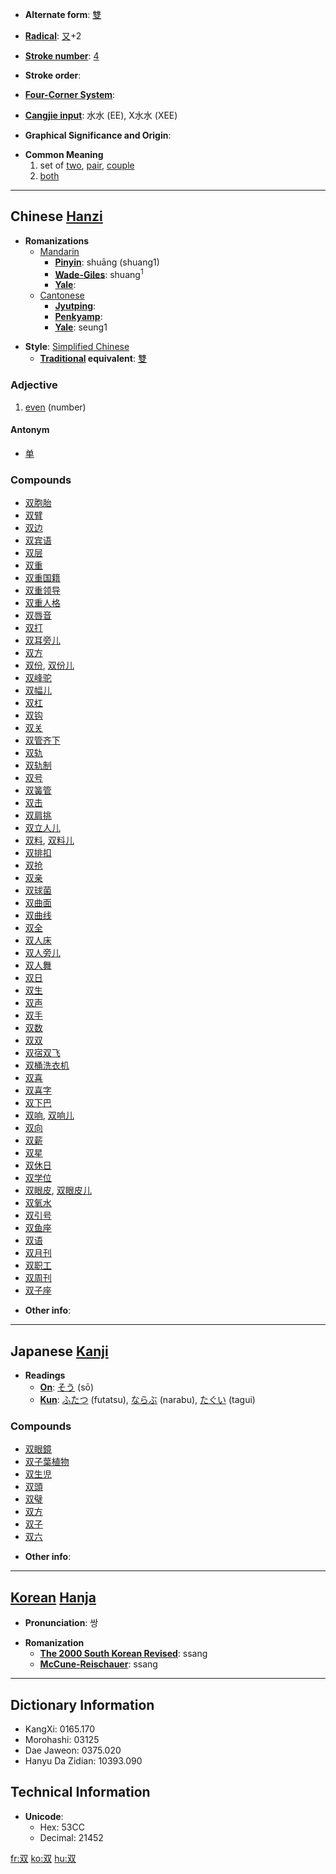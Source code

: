 * '''Alternate form''': [[雙]]

* '''[[Wiktionary:Chinese radical index| Radical]]''': [[Wiktionary:Chinese radical index 又|又]]+2

* '''[[Wiktionary:Chinese total strokes index|Stroke number]]''': [[Wiktionary:Chinese total strokes index 4|4]]

* '''Stroke order''': 

* '''[[Wiktionary:Chinese four corner index|Four-Corner System]]''': 

* '''[[Wiktionary:Chinese Cangjie index|Cangjie input]]''': 水水 (EE), X水水 (XEE)

* '''Graphical Significance and Origin''': 

* '''Common Meaning'''
*# set of [[two]], [[pair]], [[couple]]
*# [[both]]


----

== Chinese [[Hanzi]] ==

* '''Romanizations'''
** [[Mandarin]]
*** '''[[Pinyin]]''': shuāng (shuang1)
*** '''[[Wade-Giles]]''': shuang<sup>1</sup>
*** '''[[Yale]]''': 
**[[Cantonese]]
***'''[[Jyutping]]''':
***'''[[Penkyamp]]''': 
***'''[[Yale]]''': seung1

* '''Style''': [[Simplified Chinese]] 
** '''[[Traditional Chinese|Traditional]] equivalent''': [[雙]]


===Adjective===

# [[even]] (number)

====Antonym====
*[[单]]

===Compounds===
*[[双胞胎]]
*[[双臂]]
*[[双边]]
*[[双宾语]]
*[[双层]]
*[[双重]]
*[[双重国籍]]
*[[双重领导]]
*[[双重人格]]
*[[双唇音]]
*[[双打]]
*[[双耳旁儿]]
*[[双方]]
*[[双份]], [[双份儿]]
*[[双峰驼]]
*[[双幅儿]]
*[[双杠]]
*[[双钩]]
*[[双关]]
*[[双管齐下]]
*[[双轨]]
*[[双轨制]]
*[[双号]]
*[[双簧管]]
*[[双击]]
*[[双肩挑]]
*[[双立人儿]]
*[[双料]], [[双料儿]]
*[[双排扣]]
*[[双抢]]
*[[双亲]]
*[[双球菌]]
*[[双曲面]]
*[[双曲线]]
*[[双全]]
*[[双人床]]
*[[双人旁儿]]
*[[双人舞]]
*[[双日]]
*[[双生]]
*[[双声]]
*[[双手]]
*[[双数]]
*[[双双]]
*[[双宿双飞]]
*[[双桶洗衣机]]
*[[双喜]]
*[[双喜字]]
*[[双下巴]]
*[[双响]], [[双响儿]]
*[[双向]]
*[[双薪]]
*[[双星]]
*[[双休日]]
*[[双学位]]
*[[双眼皮]], [[双眼皮儿]]
*[[双氧水]]
*[[双引号]]
*[[双鱼座]]
*[[双语]]
*[[双月刊]]
*[[双职工]]
*[[双周刊]]
*[[双子座]]

* '''Other info''': 

----

== Japanese [[Kanji]] ==

* '''Readings'''
** '''[[On]]''': [[そう]] (sō)
** '''[[Kun]]''': [[ふたつ]] (futatsu), [[ならぶ]] (narabu), [[たぐい]] (tagui)

===Compounds===
*[[双眼鏡]]
*[[双子葉植物]]
*[[双生児]]
*[[双頭]]
*[[双璧]]
*[[双方]]
*[[双子]]
*[[双六]]

* '''Other info''':  

----

== [[Korean]] [[Hanja]] ==

* '''Pronunciation''': 쌍

* '''Romanization'''
** '''[[The 2000 South Korean Revised Romanization|The 2000 South Korean Revised]]''': ssang
** '''[[McCune-Reischauer]]''': ssang

----

== Dictionary Information ==

* KangXi: 0165.170
* Morohashi: 03125
* Dae Jaweon: 0375.020
* Hanyu Da Zidian: 10393.090

== Technical Information ==

* '''Unicode''':
** Hex: 53CC
** Decimal: 21452

[[fr:双]]
[[ko:双]]
[[hu:双]]